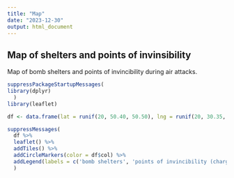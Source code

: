 ```yaml
---
title: "Map"
date: "2023-12-30"
output: html_document
---
```


## Map of shelters and points of invinsibility
 
Map of bomb shelters and points of invincibility during air attacks.
```r
suppressPackageStartupMessages(
library(dplyr)
  )
library(leaflet)

df <- data.frame(lat = runif(20, 50.40, 50.50), lng = runif(20, 30.35, 30.45), col = sample(c('red', 'blue','green'), 20, replace = T), stringAsFactor = F)

suppressMessages(
  df %>% 
  leaflet() %>% 
  addTiles() %>% 
  addCircleMarkers(color = df$col) %>% 
  addLegend(labels = c('bomb shelters', 'points of invincibility (charging and heating station)', 'others'), colors = c("blue", "red","green"))
  )
```


